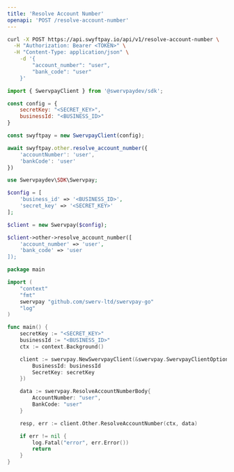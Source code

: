 ```yaml
---
title: 'Resolve Account Number'
openapi: 'POST /resolve-account-number'
---
```


<RequestExample>

```bash cURL
curl -X POST https://api.swyftpay.io/api/v1/resolve-account-number \
  -H "Authorization: Bearer <TOKEN>" \
  -H "Content-Type: application/json" \
    -d '{
        "account_number": "user",
        "bank_code": "user"
    }'
```

```javascript Node.js
import { SwervpayClient } from '@swervpaydev/sdk';

const config = {
    secretKey: "<SECRET_KEY>",
    businessId: "<BUSINESS_ID>"
}

const swyftpay = new SwervpayClient(config);

await swyftpay.other.resolve_account_number({
    'accountNumber': 'user',
    'bankCode': 'user'
})
```

```php PHP
use Swervpaydev\SDK\Swervpay;

$config = [
	'business_id' => '<BUSINESS_ID>',
	'secret_key' => '<SECRET_KEY>'
];

$client = new Swervpay($config);

$client->other->resolve_account_number([
    'account_number' => 'user',
    'bank_code' => 'user
]);
```


```go Go
package main

import (
	"context"
	"fmt"
	swervpay "github.com/swerv-ltd/swervpay-go"
	"log"
)

func main() {
	secretKey := "<SECRET_KEY>"
    businessId := "<BUSINESS_ID>"
	ctx := context.Background()

	client := swervpay.NewSwervpayClient(&swervpay.SwervpayClientOption{
        BusinessId: businessId
        SecretKey: secretKey
    })

    data := swervpay.ResolveAccountNumberBody{
        AccountNumber: "user",
        BankCode: "user"
    }

	resp, err := client.Other.ResolveAccountNumber(ctx, data)

	if err != nil {
		log.Fatal("error", err.Error())
		return
	}
}
```

</RequestExample>
